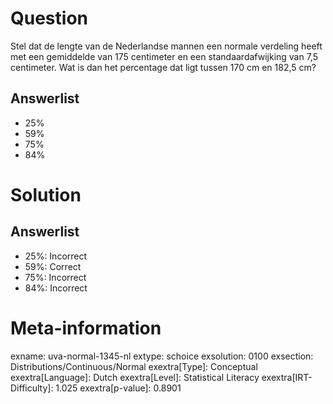 Question
========

Stel dat de lengte van de Nederlandse mannen een normale verdeling heeft
met een gemiddelde van 175 centimeter en een standaardafwijking van 7,5
centimeter. Wat is dan het percentage dat ligt tussen 170 cm en 182,5
cm?

Answerlist
----------

* 25%
* 59%
* 75%
* 84%

Solution
========

Answerlist
----------

* 25%: Incorrect
* 59%: Correct
* 75%: Incorrect
* 84%: Incorrect

Meta-information
================
exname: uva-normal-1345-nl
extype: schoice
exsolution: 0100
exsection: Distributions/Continuous/Normal
exextra[Type]: Conceptual
exextra[Language]: Dutch
exextra[Level]: Statistical Literacy
exextra[IRT-Difficulty]: 1.025
exextra[p-value]: 0.8901
